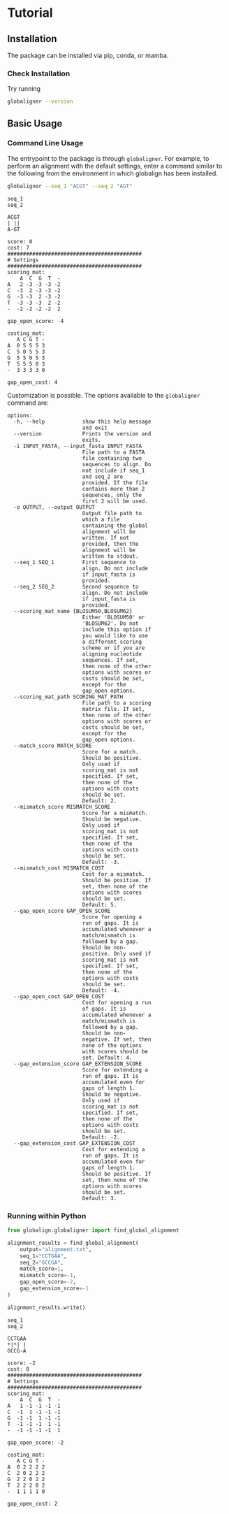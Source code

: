 # Tutorial

## Installation

The package can be installed via pip, conda, or mamba.

### Check Installation

Try running 

```bash
globaligner --version
```

## Basic Usage

### Command Line Usage

The entrypoint to the package is through `globaligner`.  For example, to perform an alignment with the default settings, enter a command similar to the following from the environment in which globalign has been installed.

```bash
globaligner --seq_1 "ACGT" --seq_2 "AGT"
```

::: {.callout-note appearance="default" collapse=true icon=false title="Output"}

```
seq_1
seq_2

ACGT
| ||
A-GT

score: 0
cost: 7
###########################################
# Settings
###########################################
scoring_mat:
    A  C  G  T  -
A   2 -3 -3 -3 -2
C  -3  2 -3 -3 -2
G  -3 -3  2 -3 -2
T  -3 -3 -3  2 -2
-  -2 -2 -2 -2  2

gap_open_score: -4

costing_mat:
   A C G T -
A  0 5 5 5 3
C  5 0 5 5 3
G  5 5 0 5 3
T  5 5 5 0 3
-  3 3 3 3 0

gap_open_cost: 4
```
:::

Customization is possible.  The options available to the `globaligner` command are:

::: {.callout-note appearance="default" collapse=true icon=false title="Options"}
```
options:
  -h, --help            show this help message
                        and exit
  --version             Prints the version and
                        exits.
  -i INPUT_FASTA, --input_fasta INPUT_FASTA
                        File path to a FASTA
                        file containing two
                        sequences to align. Do
                        not include if seq_1
                        and seq_2 are
                        provided. If the file
                        contains more than 2
                        sequences, only the
                        first 2 will be used.
  -o OUTPUT, --output OUTPUT
                        Output file path to
                        which a file
                        containing the global
                        alignment will be
                        written. If not
                        provided, then the
                        alignment will be
                        written to stdout.
  --seq_1 SEQ_1         First sequence to
                        align. Do not include
                        if input_fasta is
                        provided.
  --seq_2 SEQ_2         Second sequence to
                        align. Do not include
                        if input_fasta is
                        provided.
  --scoring_mat_name {BLOSUM50,BLOSUM62}
                        Either 'BLOSUM50' or
                        'BLOSUM62'. Do not
                        include this option if
                        you would like to use
                        a different scoring
                        scheme or if you are
                        aligning nucleotide
                        sequences. If set,
                        then none of the other
                        options with scores or
                        costs should be set,
                        except for the
                        gap_open options.
  --scoring_mat_path SCORING_MAT_PATH
                        File path to a scoring
                        matrix file. If set,
                        then none of the other
                        options with scores or
                        costs should be set,
                        except for the
                        gap_open options.
  --match_score MATCH_SCORE
                        Score for a match.
                        Should be positive.
                        Only used if
                        scoring_mat is not
                        specified. If set,
                        then none of the
                        options with costs
                        should be set.
                        Default: 2.
  --mismatch_score MISMATCH_SCORE
                        Score for a mismatch.
                        Should be negative.
                        Only used if
                        scoring_mat is not
                        specified. If set,
                        then none of the
                        options with costs
                        should be set.
                        Default: -3.
  --mismatch_cost MISMATCH_COST
                        Cost for a mismatch.
                        Should be positive. If
                        set, then none of the
                        options with scores
                        should be set.
                        Default: 5.
  --gap_open_score GAP_OPEN_SCORE
                        Score for opening a
                        run of gaps. It is
                        accumulated whenever a
                        match/mismatch is
                        followed by a gap.
                        Should be non-
                        positive. Only used if
                        scoring_mat is not
                        specified. If set,
                        then none of the
                        options with costs
                        should be set.
                        Default: -4.
  --gap_open_cost GAP_OPEN_COST
                        Cost for opening a run
                        of gaps. It is
                        accumulated whenever a
                        match/mismatch is
                        followed by a gap.
                        Should be non-
                        negative. If set, then
                        none of the options
                        with scores should be
                        set. Default: 4.
  --gap_extension_score GAP_EXTENSION_SCORE
                        Score for extending a
                        run of gaps. It is
                        accumulated even for
                        gaps of length 1.
                        Should be negative.
                        Only used if
                        scoring_mat is not
                        specified. If set,
                        then none of the
                        options with costs
                        should be set.
                        Default: -2.
  --gap_extension_cost GAP_EXTENSION_COST
                        Cost for extending a
                        run of gaps. It is
                        accumulated even for
                        gaps of length 1.
                        Should be positive. If
                        set, then none of the
                        options with scores
                        should be set.
                        Default: 3.
```
:::

### Running within Python

```python
from globalign.globaligner import find_global_alignment

alignment_results = find_global_alignment(
    output="alignment.txt",
    seq_1="CCTGAA",
    seq_2="GCCGA",
    match_score=1,
    mismatch_score=-1,
    gap_open_score=-2,
    gap_extension_score=-1
)

alignment_results.write()
```

::: {.callout-note appearance="default" collapse=true icon=false title="alignment.txt"}

```
seq_1
seq_2

CCTGAA
*|*| |
GCCG-A

score: -2
cost: 8
###########################################
# Settings
###########################################
scoring_mat:
    A  C  G  T  -
A   1 -1 -1 -1 -1
C  -1  1 -1 -1 -1
G  -1 -1  1 -1 -1
T  -1 -1 -1  1 -1
-  -1 -1 -1 -1  1

gap_open_score: -2

costing_mat:
   A C G T -
A  0 2 2 2 2
C  2 0 2 2 2
G  2 2 0 2 2
T  2 2 2 0 2
-  1 1 1 1 0

gap_open_cost: 2
```
:::
